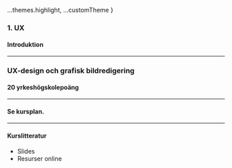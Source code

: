 
  ...themes.highlight,
  ...customTheme
}

### 1. UX
#### Introduktion


---

### UX-design och grafisk bildredigering
#### 20 yrkeshögskolepoäng


---

#### Se kursplan.


---

#### Kurslitteratur

* Slides
* Resurser online